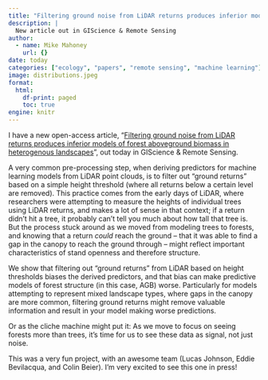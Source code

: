 ```yaml
---
title: "Filtering ground noise from LiDAR returns produces inferior models of forest aboveground biomass in heterogenous landscapes"
description: |
  New article out in GIScience & Remote Sensing
author:
  - name: Mike Mahoney
    url: {}
date: today
categories: ["ecology", "papers", "remote sensing", "machine learning"]
image: distributions.jpeg
format: 
  html:
    df-print: paged
    toc: true
engine: knitr
---
```


I have a new open-access article, "[Filtering ground noise from LiDAR returns produces inferior models of forest aboveground biomass in heterogenous landscapes](https://doi.org/10.1080/15481603.2022.2103069)", out today in GIScience & Remote Sensing. 

A very common pre-processing step, when deriving predictors for machine learning models from LiDAR point clouds, is to filter out "ground returns" based on a simple height threshold (where all returns below a certain level are removed). This practice comes from the early days of LiDAR, where researchers were attempting to measure the heights of individual trees using LiDAR returns, and makes a lot of sense in that context; if a return didn't hit a tree, it probably can't tell you much about how tall that tree is. But the process stuck around as we moved from modeling trees to forests, and knowing that a return _could_ reach the ground -- that it was able to find a gap in the canopy to reach the ground through -- might reflect important characteristics of stand openness and therefore structure.

We show that filtering out "ground returns" from LiDAR based on height thresholds biases the derived predictors, and that bias can make predictive models of forest structure (in this case, AGB) worse. Particularly for models attempting to represent mixed landscape types, where gaps in the canopy are more common, filtering ground returns might remove valuable information and result in your model making worse predictions.

Or as the cliche machine might put it: As we move to focus on seeing forests more than trees, it's time for us to see these data as signal, not just noise.

This was a very fun project, with an awesome team (Lucas Johnson, Eddie Bevilacqua, and Colin Beier). I'm very excited to see this one in press!
